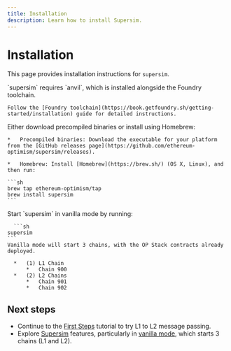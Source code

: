 ```yaml
---
title: Installation
description: Learn how to install Supersim.
---
```


# Installation

This page provides installation instructions for `supersim`.

<Steps>
  <Step title="Prerequisites: `foundry`">
  `supersim` requires `anvil`, which is installed alongside the Foundry toolchain.
  
    Follow the [Foundry toolchain](https://book.getfoundry.sh/getting-started/installation) guide for detailed instructions.
  </Step>

  <Step title="Install `supersim`">
  Either download precompiled binaries or install using Homebrew:
  
    *   Precompiled binaries: Download the executable for your platform from the [GitHub releases page](https://github.com/ethereum-optimism/supersim/releases).
  
    *   Homebrew: Install [Homebrew](https://brew.sh/) (OS X, Linux), and then run:
  
    ```sh
    brew tap ethereum-optimism/tap
    brew install supersim
    ```
  </Step>

  <Step title="Start `supersim` in vanilla mode">
  Start `supersim` in vanilla mode by running:
  
      ```sh
    supersim
    ```
    Vanilla mode will start 3 chains, with the OP Stack contracts already deployed.
    
      *   (1) L1 Chain
          *   Chain 900
      *   (2) L2 Chains
          *   Chain 901
          *   Chain 902
  </Step>
</Steps>

## Next steps

*   Continue to the [First Steps](first-steps) tutorial to try L1 to L2 message passing.
*   Explore [Supersim](/app-developers/tutorials/supersim) features, particularly in [vanilla mode](/app-developers/tutorials/supersim/reference/vanilla), which starts 3 chains (L1 and L2).
